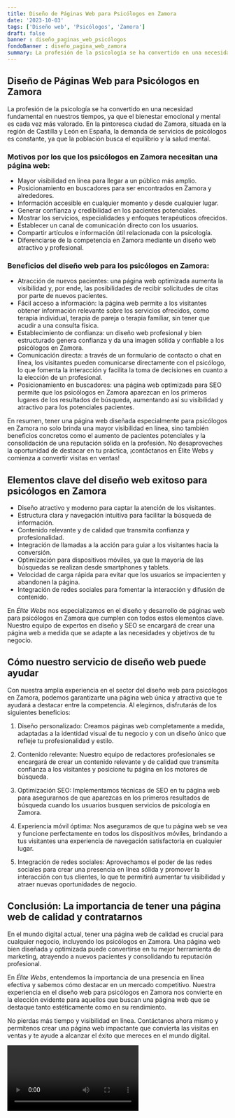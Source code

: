 ```yaml
---
title: Diseño de Páginas Web para Psicólogos en Zamora
date: '2023-10-03'
tags: ['Diseño web', 'Psicólogos', 'Zamora']
draft: false
banner : diseño_paginas_web_psicólogos
fondoBanner : diseño_pagina_web_zamora
summary: La profesión de la psicología se ha convertido en una necesidad fundamental en nuestros tiempos, ya que el bienestar emocional y mental es cada vez más valorado. En la pintoresca ciudad de Zamora, situada en la región de Castilla y León en España, la demanda de servicios de psicólogos es constante, ya que la población busca el equilibrio y la salud mental.
---
```


## Diseño de Páginas Web para Psicólogos en Zamora

La profesión de la psicología se ha convertido en una necesidad fundamental en nuestros tiempos, ya que el bienestar emocional y mental es cada vez más valorado. En la pintoresca ciudad de Zamora, situada en la región de Castilla y León en España, la demanda de servicios de psicólogos es constante, ya que la población busca el equilibrio y la salud mental.

### Motivos por los que los psicólogos en Zamora necesitan una página web:

- Mayor visibilidad en línea para llegar a un público más amplio.
- Posicionamiento en buscadores para ser encontrados en Zamora y alrededores.
- Información accesible en cualquier momento y desde cualquier lugar.
- Generar confianza y credibilidad en los pacientes potenciales.
- Mostrar los servicios, especialidades y enfoques terapéuticos ofrecidos.
- Establecer un canal de comunicación directo con los usuarios.
- Compartir artículos e información útil relacionada con la psicología.
- Diferenciarse de la competencia en Zamora mediante un diseño web atractivo y profesional.

### Beneficios del diseño web para los psicólogos en Zamora:

- Atracción de nuevos pacientes: una página web optimizada aumenta la visibilidad y, por ende, las posibilidades de recibir solicitudes de citas por parte de nuevos pacientes.
- Fácil acceso a información: la página web permite a los visitantes obtener información relevante sobre los servicios ofrecidos, como terapia individual, terapia de pareja o terapia familiar, sin tener que acudir a una consulta física.
- Establecimiento de confianza: un diseño web profesional y bien estructurado genera confianza y da una imagen sólida y confiable a los psicólogos en Zamora.
- Comunicación directa: a través de un formulario de contacto o chat en línea, los visitantes pueden comunicarse directamente con el psicólogo, lo que fomenta la interacción y facilita la toma de decisiones en cuanto a la elección de un profesional.
- Posicionamiento en buscadores: una página web optimizada para SEO permite que los psicólogos en Zamora aparezcan en los primeros lugares de los resultados de búsqueda, aumentando así su visibilidad y atractivo para los potenciales pacientes.

En resumen, tener una página web diseñada especialmente para psicólogos en Zamora no solo brinda una mayor visibilidad en línea, sino también beneficios concretos como el aumento de pacientes potenciales y la consolidación de una reputación sólida en la profesión. No desaproveches la oportunidad de destacar en tu práctica, ¡contáctanos en Élite Webs y comienza a convertir visitas en ventas!

<GifSeo />

<Cta />

## Elementos clave del diseño web exitoso para psicólogos en Zamora

- Diseño atractivo y moderno para captar la atención de los visitantes.
- Estructura clara y navegación intuitiva para facilitar la búsqueda de información.
- Contenido relevante y de calidad que transmita confianza y profesionalidad.
- Integración de llamadas a la acción para guiar a los visitantes hacia la conversión.
- Optimización para dispositivos móviles, ya que la mayoría de las búsquedas se realizan desde smartphones y tablets.
- Velocidad de carga rápida para evitar que los usuarios se impacienten y abandonen la página.
- Integración de redes sociales para fomentar la interacción y difusión de contenido.

En *Élite Webs* nos especializamos en el diseño y desarrollo de páginas web para psicólogos en Zamora que cumplen con todos estos elementos clave. Nuestro equipo de expertos en diseño y SEO se encargará de crear una página web a medida que se adapte a las necesidades y objetivos de tu negocio.

## Cómo nuestro servicio de diseño web puede ayudar

Con nuestra amplia experiencia en el sector del diseño web para psicólogos en Zamora, podemos garantizarte una página web única y atractiva que te ayudará a destacar entre la competencia. Al elegirnos, disfrutarás de los siguientes beneficios:

1. Diseño personalizado: Creamos páginas web completamente a medida, adaptadas a la identidad visual de tu negocio y con un diseño único que refleje tu profesionalidad y estilo.

2. Contenido relevante: Nuestro equipo de redactores profesionales se encargará de crear un contenido relevante y de calidad que transmita confianza a los visitantes y posicione tu página en los motores de búsqueda.

3. Optimización SEO: Implementamos técnicas de SEO en tu página web para asegurarnos de que aparezcas en los primeros resultados de búsqueda cuando los usuarios busquen servicios de psicología en Zamora.

4. Experiencia móvil óptima: Nos aseguramos de que tu página web se vea y funcione perfectamente en todos los dispositivos móviles, brindando a tus visitantes una experiencia de navegación satisfactoria en cualquier lugar.

5. Integración de redes sociales: Aprovechamos el poder de las redes sociales para crear una presencia en línea sólida y promover la interacción con tus clientes, lo que te permitirá aumentar tu visibilidad y atraer nuevas oportunidades de negocio.

## Conclusión: La importancia de tener una página web de calidad y contratarnos

En el mundo digital actual, tener una página web de calidad es crucial para cualquier negocio, incluyendo los psicólogos en Zamora. Una página web bien diseñada y optimizada puede convertirse en tu mejor herramienta de marketing, atrayendo a nuevos pacientes y consolidando tu reputación profesional.

En *Élite Webs*, entendemos la importancia de una presencia en línea efectiva y sabemos cómo destacar en un mercado competitivo. Nuestra experiencia en el diseño web para psicólogos en Zamora nos convierte en la elección evidente para aquellos que buscan una página web que se destaque tanto estéticamente como en su rendimiento.

No pierdas más tiempo y visibilidad en línea. Contáctanos ahora mismo y permítenos crear una página web impactante que convierta las visitas en ventas y te ayude a alcanzar el éxito que mereces en el mundo digital.

<Video />

<CtaBot job='Psicólogos' city='Zamora'/>

<Gmaps query='Zamora+españa+maps' />